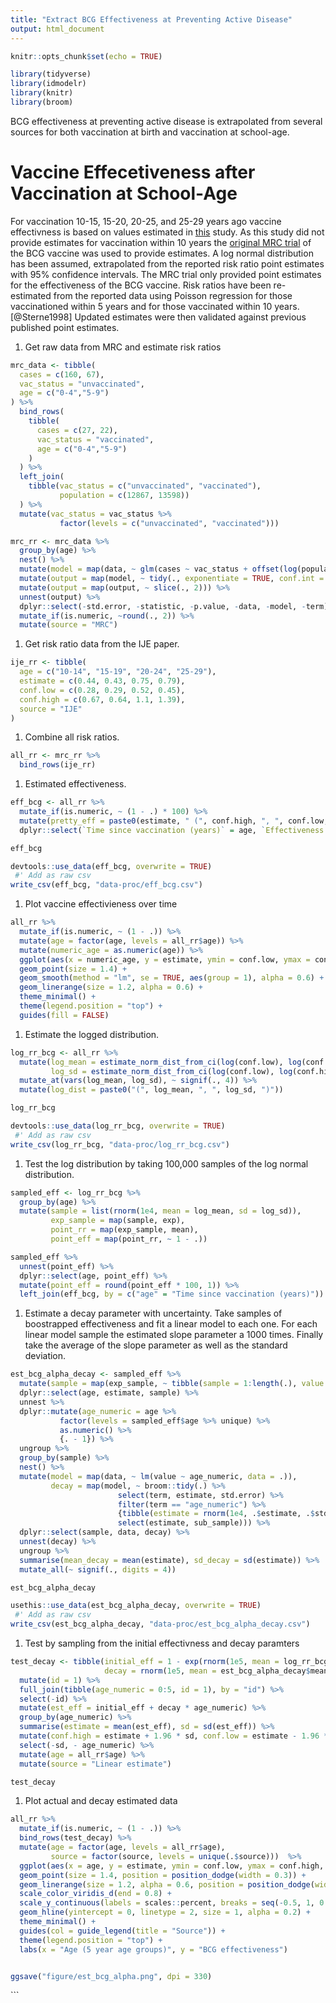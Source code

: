 ```yaml
---
title: "Extract BCG Effectiveness at Preventing Active Disease"
output: html_document
---
```


```r
knitr::opts_chunk$set(echo = TRUE)
```

```r
library(tidyverse)
library(idmodelr)
library(knitr)
library(broom)
```

BCG effectiveness at preventing active disease is extrapolated from several sources for both vaccination at birth and vaccination at school-age. 

# Vaccine Effecetiveness after Vaccination at School-Age

For vaccination 10-15, 15-20, 20-25, and 25-29 years ago vaccine effectivness is based on values estimated in [this](https://academic.oup.com/ije/article/47/1/193/4098108) study. As this study did not provide estimates for vaccination within 10 years the [original MRC trial](http://www.bmj.com/content/2/6082/293) of the BCG vaccine was used to provide estimates. A log normal distribution has been assumed, extrapolated from the reported risk ratio point estimates with 95% confidence intervals. The MRC trial only provided point estimates for the effectiveness of the BCG vaccine. Risk ratios have been re-estimated from the reported data using Poisson regression for those vaccinationed within 5 years and for those vaccinated within 10 years.[@Sterne1998] Updated estimates were then validated against previous published point estimates.

1. Get raw data from MRC and estimate risk ratios

```r
mrc_data <- tibble(
  cases = c(160, 67),
  vac_status = "unvaccinated",
  age = c("0-4","5-9")
) %>% 
  bind_rows(
    tibble(
      cases = c(27, 22),
      vac_status = "vaccinated",
      age = c("0-4","5-9")
    )
  ) %>% 
  left_join(
    tibble(vac_status = c("unvaccinated", "vaccinated"),
           population = c(12867, 13598))
  ) %>% 
  mutate(vac_status = vac_status %>% 
           factor(levels = c("unvaccinated", "vaccinated")))

mrc_rr <- mrc_data %>% 
  group_by(age) %>% 
  nest() %>% 
  mutate(model = map(data, ~ glm(cases ~ vac_status + offset(log(population)), family = poisson, data = .))) %>% 
  mutate(output = map(model, ~ tidy(., exponentiate = TRUE, conf.int = TRUE, conf.level = 0.95))) %>% 
  mutate(output = map(output, ~ slice(., 2))) %>% 
  unnest(output) %>% 
  dplyr::select(-std.error, -statistic, -p.value, -data, -model, -term) %>% 
  mutate_if(is.numeric, ~round(., 2)) %>% 
  mutate(source = "MRC")
```

1. Get risk ratio data from the IJE paper.

```r
ije_rr <- tibble(
  age = c("10-14", "15-19", "20-24", "25-29"),
  estimate = c(0.44, 0.43, 0.75, 0.79),
  conf.low = c(0.28, 0.29, 0.52, 0.45),
  conf.high = c(0.67, 0.64, 1.1, 1.39),
  source = "IJE"
)
```

1. Combine all risk ratios. 

```r
all_rr <- mrc_rr %>% 
  bind_rows(ije_rr)
```

1. Estimated effectiveness.

```r
eff_bcg <- all_rr %>% 
  mutate_if(is.numeric, ~ (1 - .) * 100) %>% 
  mutate(pretty_eff = paste0(estimate, " (", conf.high, ", ", conf.low, ")")) %>% 
  dplyr::select(`Time since vaccination (years)` = age, `Effectiveness (%)` = pretty_eff)

eff_bcg

devtools::use_data(eff_bcg, overwrite = TRUE)
 #' Add as raw csv
write_csv(eff_bcg, "data-proc/eff_bcg.csv")
```

1. Plot vaccine effectivieness over time

```r
all_rr %>% 
  mutate_if(is.numeric, ~ (1 - .)) %>% 
  mutate(age = factor(age, levels = all_rr$age)) %>% 
  mutate(numeric_age = as.numeric(age)) %>% 
  ggplot(aes(x = numeric_age, y = estimate, ymin = conf.low, ymax = conf.high, col = source)) +
  geom_point(size = 1.4) +
  geom_smooth(method = "lm", se = TRUE, aes(group = 1), alpha = 0.6) +
  geom_linerange(size = 1.2, alpha = 0.6) +
  theme_minimal() +
  theme(legend.position = "top") +
  guides(fill = FALSE)
```

1. Estimate the logged distribution.

```r
log_rr_bcg <- all_rr %>% 
  mutate(log_mean = estimate_norm_dist_from_ci(log(conf.low), log(conf.high))$mean,
         log_sd = estimate_norm_dist_from_ci(log(conf.low), log(conf.high))$sd) %>% 
  mutate_at(vars(log_mean, log_sd), ~ signif(., 4)) %>% 
  mutate(log_dist = paste0("(", log_mean, ", ", log_sd, ")"))

log_rr_bcg 

devtools::use_data(log_rr_bcg, overwrite = TRUE)
 #' Add as raw csv
write_csv(log_rr_bcg, "data-proc/log_rr_bcg.csv")
```

1. Test the log distribution by taking 100,000 samples of the log normal distribution.

```r
sampled_eff <- log_rr_bcg %>% 
  group_by(age) %>% 
  mutate(sample = list(rnorm(1e4, mean = log_mean, sd = log_sd)),
         exp_sample = map(sample, exp),
         point_rr = map(exp_sample, mean),
         point_eff = map(point_rr, ~ 1 - .))

sampled_eff %>% 
  unnest(point_eff) %>% 
  dplyr::select(age, point_eff) %>% 
  mutate(point_eff = round(point_eff * 100, 1)) %>% 
  left_join(eff_bcg, by = c("age" = "Time since vaccination (years)"))
```

1. Estimate a decay parameter with uncertainty. Take samples of boostrapped effectiveness and fit a linear model to each one. For each linear model sample the estimated slope parameter a 1000 times. Finally take the average of the slope parameter as well as the standard deviation.

```r
est_bcg_alpha_decay <- sampled_eff %>% 
  mutate(sample = map(exp_sample, ~ tibble(sample = 1:length(.), value = 1 - .))) %>% 
  dplyr::select(age, estimate, sample) %>% 
  unnest %>% 
  dplyr::mutate(age_numeric = age %>% 
           factor(levels = sampled_eff$age %>% unique) %>% 
           as.numeric() %>% 
           {. - 1}) %>% 
  ungroup %>% 
  group_by(sample) %>% 
  nest() %>% 
  mutate(model = map(data, ~ lm(value ~ age_numeric, data = .)),
         decay = map(model, ~ broom::tidy(.) %>% 
                        select(term, estimate, std.error) %>% 
                        filter(term == "age_numeric") %>% 
                        {tibble(estimate = rnorm(1e4, .$estimate, .$std.error), sub_sample = 1:nrow(.))} %>% 
                        select(estimate, sub_sample))) %>% 
  dplyr::select(sample, data, decay) %>% 
  unnest(decay) %>% 
  ungroup %>% 
  summarise(mean_decay = mean(estimate), sd_decay = sd(estimate)) %>% 
  mutate_all(~ signif(., digits = 4))

est_bcg_alpha_decay

usethis::use_data(est_bcg_alpha_decay, overwrite = TRUE)
 #' Add as raw csv
write_csv(est_bcg_alpha_decay, "data-proc/est_bcg_alpha_decay.csv")
```

1. Test by sampling from the initial effectivness and decay paramters

```r
test_decay <- tibble(initial_eff = 1 - exp(rnorm(1e5, mean = log_rr_bcg$log_mean[[1]], sd = log_rr_bcg$log_sd[[1]])),
                     decay = rnorm(1e5, mean = est_bcg_alpha_decay$mean_decay[[1]], sd = est_bcg_alpha_decay$sd_decay[[1]])) %>% 
  mutate(id = 1) %>% 
  full_join(tibble(age_numeric = 0:5, id = 1), by = "id") %>% 
  select(-id) %>% 
  mutate(est_eff = initial_eff + decay * age_numeric) %>% 
  group_by(age_numeric) %>% 
  summarise(estimate = mean(est_eff), sd = sd(est_eff)) %>% 
  mutate(conf.high = estimate + 1.96 * sd, conf.low = estimate - 1.96 * sd) %>% 
  select(-sd, - age_numeric) %>% 
  mutate(age = all_rr$age) %>% 
  mutate(source = "Linear estimate")

test_decay 
```

1. Plot actual and decay estimated data

```r
all_rr %>% 
  mutate_if(is.numeric, ~ (1 - .)) %>% 
  bind_rows(test_decay) %>% 
  mutate(age = factor(age, levels = all_rr$age),
         source = factor(source, levels = unique(.$source)))  %>% 
  ggplot(aes(x = age, y = estimate, ymin = conf.low, ymax = conf.high, col = source)) +
  geom_point(size = 1.4, position = position_dodge(width = 0.3)) +
  geom_linerange(size = 1.2, alpha = 0.6, position = position_dodge(width = 0.3)) +
  scale_color_viridis_d(end = 0.8) +
  scale_y_continuous(labels = scales::percent, breaks = seq(-0.5, 1, 0.05)) +
  geom_hline(yintercept = 0, linetype = 2, size = 1, alpha = 0.2) +
  theme_minimal() +
  guides(col = guide_legend(title = "Source")) + 
  theme(legend.position = "top") +
  labs(x = "Age (5 year age groups)", y = "BCG effectiveness")


ggsave("figure/est_bcg_alpha.png", dpi = 330)
```
```
